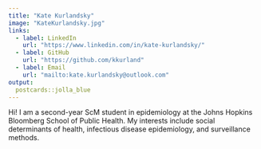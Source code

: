 ```yaml
---
title: "Kate Kurlandsky"
image: "KateKurlandsky.jpg"
links:
  - label: LinkedIn
    url: "https://www.linkedin.com/in/kate-kurlandsky/"
  - label: GitHub
    url: "https://github.com/kkurland"
  - label: Email
    url: "mailto:kate.kurlandsky@outlook.com"
output:
  postcards::jolla_blue
---
```

 
Hi! I am a second-year ScM student in epidemiology at the Johns Hopkins Bloomberg
School of Public Health. My interests include social determinants of health,
infectious disease epidemiology, and surveillance methods. 
